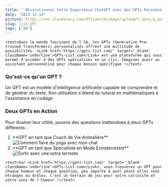 ```yaml
---
title: " Révolutionnez Votre Expérience ChatGPT avec des GPTs Personnalisés !"
date: "2023-12-14"
picture: https://res.cloudinary.com/dltiyerih/image/upload/f_auto,q_auto/dikc25dc9kbuuasltmfl
slug: list-GPT
tags: ["IA"]
---
```


    <text>Dans le monde fascinant de l'IA, les GPTs (Generative Pre-trained Transformers) personnalisés offrent une multitude de possibilités. <Link href='https://gpts-list.com/' target='_blank' className='underline'>GPTs-List.com</Link> est une plateforme qui vous permet d'accéder à des GPTs spécialisés en un clic. Imaginez avoir un assistant personnalisé pour chaque besoin spécifique !</text>

<h3>Qu'est-ce qu'un GPT ?</h3>

<text>
  Un GPT est un modèle d'intelligence artificielle capable de comprendre et de
  générer du texte. Son utilisation s'étend du tutorat en mathématiques à
  l'assistance en codage.
</text>

<h3>Deux GPTs en Action</h3>

<text>
  Pour illustrer leur utilité, posons des questions inattendues à deux GPTs
  différents :
</text>

<ol className='list-decimal'>
  <li>**GPT en tant que Coach de Vie Animalière**</li>
  <picture className='w-full flex justify-center'>
    <Image
      src='https://res.cloudinary.com/dltiyerih/image/upload/f_auto,q_auto/g8t87bb6xekugnaotsmo'
      alt='Comment faire du yoga avec mon chat'
      width={1000}
      height={1000}
    />
  </picture>
  <li>**GPT en tant que Spécialiste en Mode Extraterrestre**</li>
  <picture className='w-full flex justify-center'>
    <Image
      src='https://res.cloudinary.com/dltiyerih/image/upload/f_auto,q_auto/bcz36qbcaqbs5w5dhdqu'
      alt='Sortir avec une extra terreste'
      width={1000}
      height={1000}
    />
  </picture>
</ol>

    <text>Sur <Link href='https://gpts-list.com/' target='_blank' className='underline'>GPTs-List.com</Link>, vous trouverez un GPT pour chaque humeur et chaque question, peu importe à quel point elles sont étranges ou drôles. C'est un terrain de jeu pour votre curiosité et votre sens de l'humour !</text>
